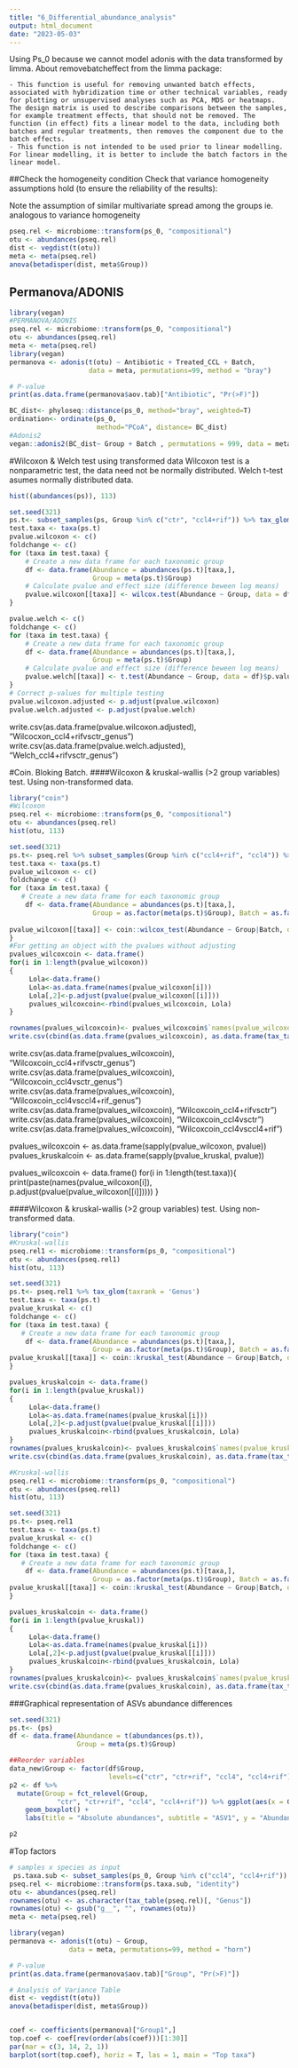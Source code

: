 ```yaml
---
title: "6_Differential_abundance_analysis"
output: html_document
date: "2023-05-03"
---
```


Using Ps_0 because we cannot model adonis with the data transformed by limma. About removebatcheffect from the limma package:

    - This function is useful for removing unwanted batch effects, associated with hybridization time or other technical variables, ready for plotting or unsupervised analyses such as PCA, MDS or heatmaps. The design matrix is used to describe comparisons between the samples, for example treatment effects, that should not be removed. The function (in effect) fits a linear model to the data, including both batches and regular treatments, then removes the component due to the batch effects.
    - This function is not intended to be used prior to linear modelling. For linear modelling, it is better to include the batch factors in the linear model.

##Check the homogeneity condition
Check that variance homogeneity assumptions hold (to ensure the reliability of the results):

Note the assumption of similar multivariate spread among the groups ie. analogous to variance homogeneity
```r
pseq.rel <- microbiome::transform(ps_0, "compositional")
otu <- abundances(pseq.rel)
dist <- vegdist(t(otu))
meta <- meta(pseq.rel)
anova(betadisper(dist, meta$Group))
```

## Permanova/ADONIS
```r
library(vegan)
#PERMANOVA/ADONIS
pseq.rel <- microbiome::transform(ps_0, "compositional")
otu <- abundances(pseq.rel)
meta <- meta(pseq.rel)
library(vegan)
permanova <- adonis(t(otu) ~ Antibiotic + Treated_CCL + Batch,
                    data = meta, permutations=99, method = "bray")

# P-value
print(as.data.frame(permanova$aov.tab)["Antibiotic", "Pr(>F)"])

```

```r
BC_dist<- phyloseq::distance(ps_0, method="bray", weighted=T)
ordination<- ordinate(ps_0,
                      method="PCoA", distance= BC_dist)
#Adonis2
vegan::adonis2(BC_dist~ Group + Batch , permutations = 999, data = metadata, na.action = F)
```

#Wilcoxon & Welch test using transformed data
Wilcoxon test is a nonparametric test, the data need not be normally distributed.
Welch t-test asumes normally distributed data.
```r
hist((abundances(ps)), 113)

set.seed(321)
ps.t<- subset_samples(ps, Group %in% c("ctr", "ccl4+rif")) %>% tax_glom(taxrank = 'Genus')
test.taxa <- taxa(ps.t)
pvalue.wilcoxon <- c()
foldchange <- c()
for (taxa in test.taxa) {
    # Create a new data frame for each taxonomic group
    df <- data.frame(Abundance = abundances(ps.t)[taxa,],
                     Group = meta(ps.t)$Group)
    # Calculate pvalue and effect size (difference beween log means)       
    pvalue.wilcoxon[[taxa]] <- wilcox.test(Abundance ~ Group, data = df)$p.value
}

pvalue.welch <- c()
foldchange <- c()
for (taxa in test.taxa) {
    # Create a new data frame for each taxonomic group
    df <- data.frame(Abundance = abundances(ps.t)[taxa,],
                     Group = meta(ps.t)$Group)
    # Calculate pvalue and effect size (difference beween log means)       
    pvalue.welch[[taxa]] <- t.test(Abundance ~ Group, data = df)$p.value
}
# Correct p-values for multiple testing
pvalue.wilcoxon.adjusted <- p.adjust(pvalue.wilcoxon)
pvalue.welch.adjusted <- p.adjust(pvalue.welch)
```
write.csv(as.data.frame(pvalue.wilcoxon.adjusted), "Wilcocxon_ccl4+rifvsctr_genus")
write.csv(as.data.frame(pvalue.welch.adjusted), "Welch_ccl4+rifvsctr_genus")

#Coin. Bloking Batch.
####Wilcoxon & kruskal-wallis (>2 group variables) test. Using non-transformed data.
```r
library("coin")
#Wilcoxon
pseq.rel <- microbiome::transform(ps_0, "compositional")
otu <- abundances(pseq.rel)
hist(otu, 113)

set.seed(321)
ps.t<- pseq.rel %>% subset_samples(Group %in% c("ccl4+rif", "ccl4")) %>% tax_glom(taxrank = 'Genus')
test.taxa <- taxa(ps.t)
pvalue_wilcoxon <- c()
foldchange <- c()
for (taxa in test.taxa) {
   # Create a new data frame for each taxonomic group
    df <- data.frame(Abundance = abundances(ps.t)[taxa,],
                     Group = as.factor(meta(ps.t)$Group), Batch = as.factor(meta(ps.t)$Batch))
    
pvalue_wilcoxon[[taxa]] <- coin::wilcox_test(Abundance ~ Group|Batch, data = df)
}
#For getting an object with the pvalues without adjusting
pvalues_wilcoxcoin <- data.frame()
for(i in 1:length(pvalue_wilcoxon))
{
     Lola<-data.frame()
     Lola<-as.data.frame(names(pvalue_wilcoxon[i]))
     Lola[,2]<-p.adjust(pvalue(pvalue_wilcoxon[[i]]))
     pvalues_wilcoxcoin<-rbind(pvalues_wilcoxcoin, Lola)
}

rownames(pvalues_wilcoxcoin)<- pvalues_wilcoxcoin$`names(pvalue_wilcoxon[i])`
write.csv(cbind(as.data.frame(pvalues_wilcoxcoin), as.data.frame(tax_table(ps.t))), "Wilcoxcoin_ccl4vsccl4+rif_genus")
```
write.csv(as.data.frame(pvalues_wilcoxcoin), "Wilcoxcoin_ccl4+rifvsctr_genus")
write.csv(as.data.frame(pvalues_wilcoxcoin), "Wilcoxcoin_ccl4vsctr_genus")
write.csv(as.data.frame(pvalues_wilcoxcoin), "Wilcoxcoin_ccl4vsccl4+rif_genus")
write.csv(as.data.frame(pvalues_wilcoxcoin), "Wilcoxcoin_ccl4+rifvsctr")
write.csv(as.data.frame(pvalues_wilcoxcoin), "Wilcoxcoin_ccl4vsctr")
write.csv(as.data.frame(pvalues_wilcoxcoin), "Wilcoxcoin_ccl4vsccl4+rif")

pvalues_wilcoxcoin <- as.data.frame(sapply(pvalue_wilcoxon, pvalue))
pvalues_kruskalcoin <- as.data.frame(sapply(pvalue_kruskal, pvalue))

pvalues_wilcoxcoin <- data.frame()
for(i in 1:length(test.taxa)){
    print(paste(names(pvalue_wilcoxon[i]), p.adjust(pvalue(pvalue_wilcoxon[[i]]))))
}

####Wilcoxon & kruskal-wallis (>2 group variables) test. Using non-transformed data.
```r
library("coin")
#Kruskal-wallis
pseq.rel1 <- microbiome::transform(ps_0, "compositional")
otu <- abundances(pseq.rel1)
hist(otu, 113)

set.seed(321)
ps.t<- pseq.rel1 %>% tax_glom(taxrank = 'Genus')
test.taxa <- taxa(ps.t)
pvalue_kruskal <- c()
foldchange <- c()
for (taxa in test.taxa) {
   # Create a new data frame for each taxonomic group
    df <- data.frame(Abundance = abundances(ps.t)[taxa,],
                     Group = as.factor(meta(ps.t)$Group), Batch = as.factor(meta(ps.t)$Batch))
pvalue_kruskal[[taxa]] <- coin::kruskal_test(Abundance ~ Group|Batch, data = df)
}

pvalues_kruskalcoin <- data.frame()
for(i in 1:length(pvalue_kruskal))
{
     Lola<-data.frame()
     Lola<-as.data.frame(names(pvalue_kruskal[i]))
     Lola[,2]<-p.adjust(pvalue(pvalue_kruskal[[i]]))
     pvalues_kruskalcoin<-rbind(pvalues_kruskalcoin, Lola)
}
rownames(pvalues_kruskalcoin)<- pvalues_kruskalcoin$`names(pvalue_kruskal[i])`
write.csv(cbind(as.data.frame(pvalues_kruskalcoin), as.data.frame(tax_table(ps.t))), "Kruskall_allgroups_genus")

#Kruskal-wallis
pseq.rel1 <- microbiome::transform(ps_0, "compositional")
otu <- abundances(pseq.rel1)
hist(otu, 113)

set.seed(321)
ps.t<- pseq.rel1
test.taxa <- taxa(ps.t)
pvalue_kruskal <- c()
foldchange <- c()
for (taxa in test.taxa) {
   # Create a new data frame for each taxonomic group
    df <- data.frame(Abundance = abundances(ps.t)[taxa,],
                     Group = as.factor(meta(ps.t)$Group), Batch = as.factor(meta(ps.t)$Batch))
pvalue_kruskal[[taxa]] <- coin::kruskal_test(Abundance ~ Group|Batch, data = df)
}

pvalues_kruskalcoin <- data.frame()
for(i in 1:length(pvalue_kruskal))
{
     Lola<-data.frame()
     Lola<-as.data.frame(names(pvalue_kruskal[i]))
     Lola[,2]<-p.adjust(pvalue(pvalue_kruskal[[i]]))
     pvalues_kruskalcoin<-rbind(pvalues_kruskalcoin, Lola)
}
rownames(pvalues_kruskalcoin)<- pvalues_kruskalcoin$`names(pvalue_kruskal[i])`
write.csv(cbind(as.data.frame(pvalues_kruskalcoin), as.data.frame(tax_table(ps.t))), "Kruskall_allgroups_ASVs")
```

###Graphical representation of ASVs abundance differences
```r
set.seed(321)
ps.t<- (ps)
df <- data.frame(Abundance = t(abundances(ps.t)),
                 Group = meta(ps.t)$Group)

##Reorder variables
data_new$Group <- factor(df$Group,                 
                         levels=c("ctr", "ctr+rif", "ccl4", "ccl4+rif"))
p2 <- df %>%
  mutate(Group = fct_relevel(Group, 
            "ctr", "ctr+rif", "ccl4", "ccl4+rif")) %>% ggplot(aes(x = Group, y = df$Abundance.ASV1)) +
    geom_boxplot() +
    labs(title = "Absolute abundances", subtitle = "ASV1", y = "Abundance")+ theme(plot.title = element_text(size=18), axis.text.x = element_text(size = 14), axis.title = element_text(size = 16))

p2
```


#Top factors
```r
# samples x species as input
 ps.taxa.sub <- subset_samples(ps_0, Group %in% c("ccl4", "ccl4+rif"))
pseq.rel <- microbiome::transform(ps.taxa.sub, "identity")
otu <- abundances(pseq.rel)
rownames(otu) <- as.character(tax_table(pseq.rel)[, "Genus"])
rownames(otu) <- gsub("g__", "", rownames(otu))
meta <- meta(pseq.rel)

library(vegan)
permanova <- adonis(t(otu) ~ Group,
               data = meta, permutations=99, method = "horn")

# P-value
print(as.data.frame(permanova$aov.tab)["Group", "Pr(>F)"])

# Analysis of Variance Table
dist <- vegdist(t(otu))
anova(betadisper(dist, meta$Group))


coef <- coefficients(permanova)["Group1",]
top.coef <- coef[rev(order(abs(coef)))[1:30]]
par(mar = c(3, 14, 2, 1))
barplot(sort(top.coef), horiz = T, las = 1, main = "Top taxa")
```
